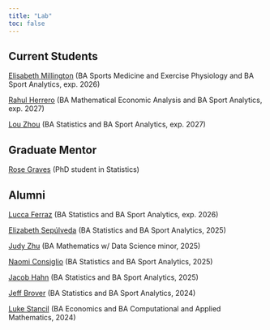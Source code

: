 ```yaml
---
title: "Lab"
toc: false
---
```


## Current Students

[Elisabeth Millington](https://www.linkedin.com/in/elisabeth-millington/){target=_blank} (BA Sports Medicine and Exercise Physiology and BA Sport Analytics, exp. 2026)

[Rahul Herrero](https://www.linkedin.com/in/rahul-herrero-a70550261/){target=_blank} (BA Mathematical Economic Analysis and BA Sport Analytics, exp. 2027)

[Lou Zhou](https://lou-zhou.github.io/){target=_blank} (BA Statistics and BA Sport Analytics, exp. 2027)

## Graduate Mentor

[Rose Graves](https://www.linkedin.com/in/rose-graves/){target=_blank} (PhD student in Statistics)

## Alumni

[Lucca Ferraz](https://lucca-ferraz.github.io/www/){target=_blank} (BA Statistics and BA Sport Analytics, exp. 2026)

[Elizabeth Sepúlveda](https://www.linkedin.com/in/elizabeth-ellie-sep%C3%BAlveda-76a852224/){target=_blank} (BA Statistics and BA Sport Analytics, 2025)

[Judy Zhu](https://www.linkedin.com/in/judy-zhu-34060b22b/){target=_blank} (BA Mathematics w/ Data Science minor, 2025)

[Naomi Consiglio](https://www.linkedin.com/in/naomi-consiglio/){target=_blank} (BA Statistics and BA Sport Analytics, 2025)

[Jacob Hahn](https://www.linkedin.com/in/jacobfhahn/){target=_blank} (BA Statistics and BA Sport Analytics, 2025)

[Jeff Brover](https://www.linkedin.com/in/jeff-brover/){target=_blank} (BA Statistics and BA Sport Analytics, 2024)

[Luke Stancil](https://www.linkedin.com/in/lukejstancil/){target=_blank} (BA Economics and BA Computational and Applied Mathematics, 2024)
